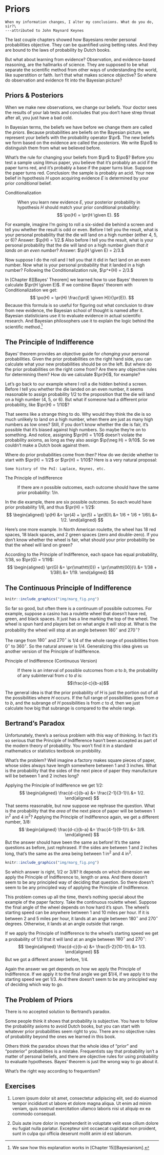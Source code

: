 # Priors

```block
When my information changes, I alter my conclusions. What do you do, sir?\
---attributed to John Maynard Keynes
```

The last couple chapters showed how Bayesians render personal probabilities objective. They can be quantified using betting rates. And they are bound to the laws of probability by Dutch books.

But what about learning from evidence? Observation, and evidence-based reasoning, are the hallmarks of science. They are supposed to be what separate the scientific method from other ways of understanding the world, like superstition or faith. Isn't that what makes science objective? So where do observation and evidence fit into the Bayesian picture?


## Priors & Posteriors

When we make new observations, we change our beliefs. Your doctor sees the results of your lab tests and concludes that you don't have strep throat after all, you just have a bad cold.

In Bayesian terms, the beliefs we have before we change them are called the *priors*. Because probabilities are beliefs on the Bayesian picture, we represent your beliefs with the probability operator $\pr$. The new beliefs we form based on the evidence are called the *posteriors*. We write $\po$ to distinguish them from what we believed before.

What's the rule for changing your beliefs from $\pr$ to $\po$? Before you test a sample using litmus paper, you believe that it's probably an acid if the paper turns red, and it's probably a base if the paper turns blue. Suppose the paper turns red. Conclusion: the sample is probably an acid. Your new belief in hypothesis $H$ upon acquiring evidence $E$ is determined by your prior *conditional* belief.

Conditionalization

:   When you learn new evidence $E$, your posterior probability in hypothesis $H$ should match your prior conditional probability:
$$ \po(H) = \pr(H \given E). $$

For example, imagine I'm going to roll a six-sided die behind a screen and tell you whether the result is odd or even. Before I tell you the result, what is your personal probability that the die will land on a high number (either 4, 5, or 6)? Answer: $\p(H) = 1/2.$ Also before I tell you the result, what is your personal probability that the die will land on a high number *given that it lands on an even number*? Answer: $\p(H \given E) = 2/3.$

Now suppose I do the roll and I tell you that it did in fact land on an even number. Now what is your personal probability that it landed in a high number? Following the Conditionalization rule, $\p^*(H) = 2/3.$

In [Chapter 8][Bayes' Theorem] we learned how to use Bayes' theorem to calculate $\pr(H \given E)$. If we combine Bayes' theorem with Conditionalization we get:
$$ \po(H) = \pr(H) \frac{\pr(E \given H)}{\pr(E)}. $$
Because this formula is so useful for figuring out what conclusion to draw from new evidence, the Bayesian school of thought is named after it. Bayesian statisticians use it to evaluate evidence in actual scientific research. And Bayesian philosophers use it to explain the logic behind the scientific method.^[We saw how this explanation works in [Chapter 15][Bayesianism].]


## The Principle of Indifference

Bayes' theorem provides an objective guide for *changing* your personal probabilities. Given the prior probabilities on the right hand side, you can calculate what your new probabilities should be on the left. But where do the prior probabilities on the right come from? Are there any objective rules for determining them? How do we calculate $\pr(H)$, for example?

Let's go back to our example where I roll a die hidden behind a screen. Before I tell you whether the die landed on an even number, it seems reasonable to assign probability $1/2$ to the proposition that the die will land on a high number (4, 5, or 6). But what if someone had a different prior probability, like $\pr(H) = 1/10$?

That seems like a strange thing to do. Why would they think the die is so much unlikely to land on a high number, when there are just as many high numbers as low ones? Still, if you don't know whether the die is fair, it's possible that it's biased against high numbers. So maybe they're on to something. And notice, assigning $\pr(H) = 1/10$ doesn't violate the probability axioms, as long as they also assign $\p(\neg H) = 9/10$. So we couldn't make a Dutch book against them.

Where do prior probabilities come from then? How do we decide whether to start with $\pr(H) = 1/2$ or $\pr(H) = 1/10$? Here is a very natural proposal:

```marginfigure
Some history of the PoI: Laplace, Keynes, etc.
```

The Principle of Indifference

:   If there are $n$ possible outcomes, each outcome should have the same prior probability: $1/n$.

In the die example, there are six possible outcomes. So each would have prior probability $1/6$, and thus $\pr(H) = 1/2$:
$$
  \begin{aligned}
    \p(H) &= \pr(4) + \pr(5) + \pr(6)\\
          &= 1/6 + 1/6 + 1/6\\
          &= 1/2.
  \end{aligned}
$$

Here's one more example. In North American roulette, the wheel has 18 red spaces, 18 black spaces, and 2 green spaces (zero and double-zero). If you don't know whether the wheel is fair, what should your prior probability be that the wheel will land on green?

According to the Principle of Indifference, each space has equal probability, $1/38$, so $\pr(G) = 1/19$:
$$
  \begin{aligned}
    \pr(G) &= \pr(\mathtt{0}) + \pr(\mathtt{00})\\
           &= 1/38 + 1/38\\
           &= 1/19.
  \end{aligned}
$$


## The Continuous Principle of Indifference

```r
knitr::include_graphics("img/marg_fig.png")
```

So far so good, but often there is a continuum of possibile outcomes. For example, suppose a casino has a roulette wheel that doesn't have red, green, and black spaces. It just has a line marking the top of the wheel. The wheel is spun hard and players bet on what angle it will stop at. What is the probability the wheel will stop at an angle between $180^{\circ}$ and $270^{\circ}$?

The range from $180^{\circ}$ and $270^{\circ}$ is $1/4$ of the whole range of possibilities from $0^{\circ}$ to $360^{\circ}$. So the natural answer is $1/4$. Generalizing this idea gives us another version of the Principle of Indifference. 

Principle of Indifference (Continuous Version)

:   If there is an interval of possible outcomes from $a$ to $b$, the probability of any subinterval from $c$ to $d$ is: $$\frac{d-c}{b-a}$$

The general idea is that the prior probability of $H$ is just the portion out of all the possibilities where $H$ occurs. If the full range of possibilities goes from $a$ to $b$, and the subrange of $H$ possibilities is from $c$ to $d$, then we just calculate how big that subrange is compared to the whole range.


## Bertrand's Paradox

Unfortunately, there's a serious problem with this way of thinking. In fact it's so serious that the Principle of Indifference hasn't been accepted as part of the modern theory of probability. You won't find it in a standard mathematics or statistics textbook on probbility.

What's the problem? Well imagine a factory makes square pieces of paper, whose sides always have length somewhere between $1$ and $3$ inches. What is the probability that the sides of the next piece of paper they manufacture will be between $1$ and $2$ inches long?

Applying the Principle of Indifference we get $1/2$:
$$
  \begin{aligned}
    \frac{d-c}{b-a} &= \frac{2-1}{3-1}\\
                    &= 1/2.
  \end{aligned}
$$
That seems reasonable, but now suppose we rephrase the question. What is the probability that the *area* of the next piece of paper will be between $1$ in$^2$ and $4$ in$^2$? Applying the Principle of Indifference again, we get a different number, $3/8$:
$$
  \begin{aligned}
    \frac{d-c}{b-a} &= \frac{4-1}{9-1}\\
                    &= 3/8.
  \end{aligned}
$$
But the answer should have been the same as before! It's the same questions as before, just rephrased. If the sides are between $1$ and $2$ inches long, that's the same as the area being between $1$ in$^2$ and $4$ in$^2$.

```r
knitr::include_graphics("img/marg_fig.png")
```

So which answer is right, $1/2$ or $3/8$? It depends on which dimension we apply the Principle of Indifference to, length or area. And there doesn't seem to be any principled way of deciding that question. So there doesn't seem to be any principled way of applying the Principle of Indifference.

This problem comes up all the time, there's nothing special about the example of the paper factory. Take the continuous roulette wheel. Suppose the final angle of the wheel depends on how hard it's spun. The wheel's starting speed can be anywhere between $1$ and $10$ miles per hour. If it is between $2$ and $5$ miles per hour, it lands at an angle between $180^{\circ}$ and $270^{\circ}$ degrees. Otherwise, it lands at an angle outside that range.

If we apply the Principle of Indifference to the wheel's starting speed we get a probability of $1/3$ that it will land at an angle between $180^{\circ}$ and $270^{\circ}$:
$$
  \begin{aligned}
    \frac{d-c}{b-a} &= \frac{5-2}{10-1}\\
                    &= 1/3.
  \end{aligned}
$$
But we got a different answer before, $1/4$.

Again the answer we get depends on how we apply the Principle of Indifference. If we apply it to the final angle we get $1/4, if we apply it to the starting speed we get $1/3$. And there doesn't seem to be any principled way of deciding which way to go.


## The Problem of Priors

There is no accepted solution to Bertrand's paradox.

Some people think it shows that probability is subjective. You have to follow the probability axioms to avoid Dutch books, but you can start with whatever prior probabilities seem right to you. There are no objective rules of probability beyond the ones we learned in this book.

Others think the paradox shows that the whole idea of "prior" and "posterior" probabilities is a mistake. Frequentists say that probability isn't a matter of personal beliefs, and there are objective rules for using probability to evaluate hypotheses. Bayes' theorem is just the wrong way to go about it.

What's the right way according to frequentism?


## Exercises

#. Lorem ipsum dolor sit amet, consectetur adipiscing elit, sed do eiusmod tempor incididunt ut labore et dolore magna aliqua. Ut enim ad minim veniam, quis nostrud exercitation ullamco laboris nisi ut aliquip ex ea commodo consequat. 

#. Duis aute irure dolor in reprehenderit in voluptate velit esse cillum dolore eu fugiat nulla pariatur. Excepteur sint occaecat cupidatat non proident, sunt in culpa qui officia deserunt mollit anim id est laborum.